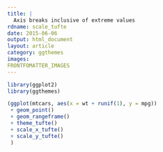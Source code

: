 ---
title: |
  Axis breaks inclusive of extreme values
rdname: scale_tufte
date: 2015-06-06
output: html_document
layout: article
category: ggthemes
images:
FRONTFOMATTER_IMAGES
---

```{r, echo = FALSE, message = FALSE}
library(ggplot2)
library(ggthemes)
```

```{r scale_tufte, cache = TRUE}
(ggplot(mtcars, aes(x = wt + runif(1), y = mpg))
 + geom_point()
 + geom_rangeframe()
 + theme_tufte()
 + scale_x_tufte()
 + scale_y_tufte()
 )



```
